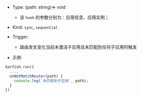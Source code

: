 
- Type: <Highlight> (path: string)=> void </Highlight>
  - 该 `hook` 的参数分别为：应用信息、应用实例；
- Kind: `sync`, `sequential`
- Trigger:

  - 路由发生变化当前未激活子应用且未匹配到任何子应用时触发

- 示例

```ts
Garfish.run({
  ...,
  onNotMatchRouter(path) {
    console.log('未匹配到子应用', path);
  }
})
```
